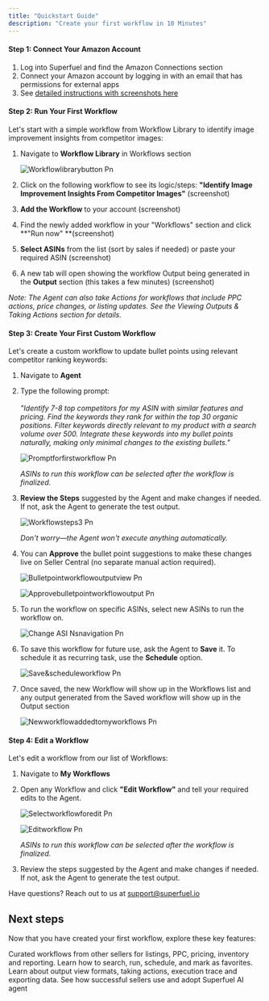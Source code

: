 ```yaml
---
title: "Quickstart Guide"
description: "Create your first workflow in 10 Minutes"
---
```


#### **Step 1: Connect Your Amazon Account**

1. Log into Superfuel and find the Amazon Connections section
2. Connect your Amazon account by logging in with an email that has permissions for external apps
3. See [detailed instructions with screenshots here](https://docs.google.com/document/d/137TOFFlkxpc9R7fDQj-zB2SXNGYFkQKoC__e53agkdw/edit?usp=sharing)

#### **Step 2: Run Your First Workflow**

Let's start with a simple workflow from Workflow Library to identify image improvement insights from competitor images:

1. Navigate to **Workflow Library** in Workflows section

   ![Workflowlibrarybutton Pn](/images/Workflowlibrarybutton.png)
2. Click on the following workflow to see its logic/steps: **"Identify Image Improvement Insights From Competitor Images"** (screenshot)
3. **Add the Workflow** to your account (screenshot)
4. Find the newly added workflow in your "Workflows" section and click \*\*"Run now" \*\*(screenshot)
5. **Select ASINs** from the list (sort by sales if needed) or paste your required ASIN (screenshot)
6. A new tab will open showing the workflow Output being generated in the **Output** section (this takes a few minutes) (screenshot)

_Note: The Agent can also take Actions for workflows that include PPC actions, price changes, or listing updates. See the Viewing Outputs & Taking Actions section for details._

#### **Step 3: Create Your First Custom Workflow**

Let's create a custom workflow to update bullet points using relevant competitor ranking keywords:

1. Navigate to **Agent**
2. Type the following prompt:\
   \
   _"Identify 7-8 top competitors for my ASIN with similar features and pricing. Find the keywords they rank for within the top 30 organic positions. Filter keywords directly relevant to my product with a search volume over 500. Integrate these keywords into my bullet points naturally, making only minimal changes to the existing bullets."_

   ![Promptforfirstworkflow Pn](/images/Promptforfirstworkflow.png)

   _ASINs to run this workflow can be selected after the workflow is finalized._
3. **Review the Steps** suggested by the Agent and make changes if needed. If not, ask the Agent to generate the test output.

   ![Workflowsteps3 Pn](/images/Workflowsteps3.png)

   _Don't worry—the Agent won't execute anything automatically._
5. You can **Approve** the bullet point suggestions to make these changes live on Seller Central (no separate manual action required).

   ![Bulletpointworkflowoutputview Pn](/images/Bulletpointworkflowoutputview.png)

   ![Approvebulletpointworkflowoutput Pn](/images/Approvebulletpointworkflowoutput.png)
6. To run the workflow on specific ASINs, select new ASINs to run the workflow on.

   ![Change ASI Nsnavigation Pn](/images/ChangeASINsnavigation.png)
7. To save this workflow for future use, ask the Agent to **Save** it. To schedule it as recurring task, use the **Schedule** option.

   ![Save&scheduleworkflow Pn](/images/Save&scheduleworkflow.png)
8. Once saved, the new Workflow will show up in the Workflows list and any output generated from the Saved workflow will show up in the Output section

   ![Newworkflowaddedtomyworkflows Pn](/images/Newworkflowaddedtomyworkflows.png)

#### **Step 4: Edit a Workflow**

Let's edit a workflow from our list of Workflows:

1. Navigate to **My Workflows**
3. Open any Workflow and click **"Edit Workflow"** and tell your required edits to the Agent.

   ![Selectworkflowforedit Pn](/images/Selectworkflowforedit.png)

   ![Editworkflow Pn](/images/Editworkflow.png)

   _ASINs to run this workflow can be selected after the workflow is finalized._
4. Review the steps suggested by the Agent and make changes if needed. If not, ask the Agent to generate the test output.

Have questions? Reach out to us at [support@superfuel.io](mailto:support@superfuel.io)

## Next steps

Now that you have created your first workflow, explore these key features:

<Columns cols={2}>
  <Card title="Workflow Library" icon="book" href="/development">
    Curated workflows from other sellers for listings, PPC, pricing, inventory and reporting.
  </Card>
  <Card title="Manage Your Workflows" icon="chart-network" href="/essentials/settings">
    Learn how to search, run, schedule, and mark as favorites.
  </Card>
  <Card title="Viewing Outputs & Taking Actions" icon="book" href="/essentials/navigation">
    Learn about output view formats, taking actions, execution trace and exporting data.
  </Card>
  <Card title="Best Practices" icon="lightbulb" href="/api-reference/introduction">
    See how successful sellers use and adopt Superfuel AI agent
  </Card>
</Columns>